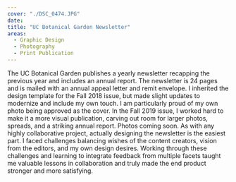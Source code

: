 ```yaml
---
cover: "./DSC_0474.JPG"
date: 
title: "UC Botanical Garden Newsletter"
areas:
  - Graphic Design
  - Photography
  - Print Publication
---
```

The UC Botanical Garden publishes a yearly newsletter recapping the previous year and includes an annual report. The newsletter is 24 pages and is mailed with an annual appeal letter and remit envelope. I inherited the design template for the Fall 2018 issue, but made slight updates to modernize and include my own touch. I am particularly proud of my own photo being approved as the cover.
In the Fall 2019 issue, I worked hard to make it a more visual publication, carving out room for larger photos, spreads, and a striking annual report. Photos coming soon.
As with any highly collaborative project, actually designing the newsletter is the easiest part. I faced challenges balancing wishes of the content creators, vision from the editors, and my own design desires. Working through these challenges and learning to integrate feedback from multiple facets taught me valuable lessons in collaboration and truly made the end product stronger and more satisfying.